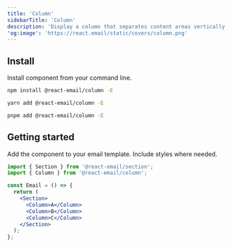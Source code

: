 ```yaml
---
title: 'Column'
sidebarTitle: 'Column'
description: 'Display a column that separates content areas vertically in your email.'
'og:image': 'https://react.email/static/covers/column.png'
---
```


## Install

Install component from your command line.

<CodeGroup>

```sh npm
npm install @react-email/column -E
```

```sh yarn
yarn add @react-email/column -E
```

```sh pnpm
pnpm add @react-email/column -E
```

</CodeGroup>

## Getting started

Add the component to your email template. Include styles where needed.

```jsx
import { Section } from '@react-email/section';
import { Column } from '@react-email/column';

const Email = () => {
  return (
    <Section>
      <Column>A</Column>
      <Column>B</Column>
      <Column>C</Column>
    </Section>
  );
};
```

<Snippet file="support.mdx" />
